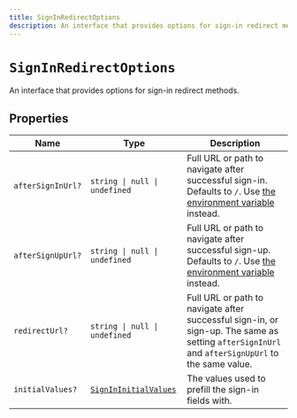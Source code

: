 ```yaml
---
title: SignInRedirectOptions
description: An interface that provides options for sign-in redirect methods.
---
```


# `SignInRedirectOptions`

An interface that provides options for sign-in redirect methods.

## Properties

| Name | Type | Description |
| --- | --- | --- |
| `afterSignInUrl?` | `string \| null \| undefined` | Full URL or path to navigate after successful sign-in. Defaults to `/`. Use [the environment variable](/docs/deployments/clerk-environment-variables#sign-in-and-sign-up-redirects) instead. |
| `afterSignUpUrl?` | `string \| null \| undefined` | Full URL or path to navigate after successful sign-up. Defaults to `/`. Use [the environment variable](/docs/deployments/clerk-environment-variables#sign-in-and-sign-up-redirects) instead. |
| `redirectUrl?` | `string \| null \| undefined` | Full URL or path to navigate after successful sign-in, or sign-up. The same as setting `afterSignInUrl` and `afterSignUpUrl` to the same value. |
| `initialValues?` | [`SignInInitialValues`](/docs/references/javascript/types/sign-in-initial-values) | The values used to prefill the sign-in fields with. |